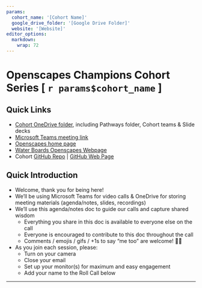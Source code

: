 ```yaml
---
params:
  cohort_name: '[Cohort Name]'
  google_drive_folder: '[Google Drive Folder]'
  website: '[Website]'
editor_options: 
  markdown: 
    wrap: 72
---
```


# **Openscapes Champions Cohort Series [ `r params$cohort_name` ]**

## Quick Links

-   [Cohort OneDrive
    folder](https://cawaterboards-my.sharepoint.com/:f:/g/personal/anna_holder_waterboards_ca_gov/Esorcx6z_11IoHNirOJ6FnYB2xGixJbUhmFV8YvVaCJNdQ?email=Tina.Ures%40Waterboards.ca.gov&e=MS4Oh8),
    including Pathways folder, Cohort teams & Slide decks
-   [Microsoft Teams meeting
    link](https://teams.microsoft.com/l/meetup-join/19%3ameeting_MmU4MDY0MWItYzI3Yi00NTg4LWJlNDItY2Q0ZjEzZDI1Nzgz%40thread.v2/0?context=%7b%22Tid%22%3a%22fe186a25-7d49-41e6-9941-05d2281d36c1%22%2c%22Oid%22%3a%22b80729e4-c1b6-4598-b868-8c4da13c5db8%22%7d)
-   [Openscapes home page](https://www.openscapes.org/)
-   [Water Boards Openscapes
    Webpage](https://cawaterboarddatacenter.github.io/swrcb-openscapes/)
-   Cohort [GitHub Repo](https://github.com/Openscapes/2024-swrcb-fall)
    \| [GitHub Web Page](https://openscapes.github.io/2024-swrcb-fall/)

## **Quick Introduction**

-   Welcome, thank you for being here!
-   We’ll be using Microsoft Teams for video calls & OneDrive for
    storing meeting materials (agenda/notes, slides, recordings)
-   We'll use this agenda/notes doc to guide our calls and capture
    shared wisdom
    -   Everything you share in this doc is available to everyone else
        on the call
    -   Everyone is encouraged to contribute to this doc throughout the
        call
    -   Comments / emojis / gifs / +1s to say “me too” are welcome! 🎉🤓
-   As you join each session, please:
    -   Turn on your camera
    -   Close your email
    -   Set up your monitor(s) for maximum and easy engagement
    -   Add your name to the Roll Call below

------------------------------------------------------------------------
